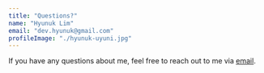 ```yaml
---
title: "Questions?"
name: "Hyunuk Lim"
email: "dev.hyunuk@gmail.com"
profileImage: "./hyunuk-uyuni.jpg"
---
```


If you have any questions about me, feel free to reach out to me via <a href="mailto:dev.hyunuk@gmail.com?subject=Hi there!" rel="nofollow noopener noreferrer"><Underlining color={Theme.colors.tertiary} hoverColor={Theme.colors.secondary}>email</Underlining></a>.
